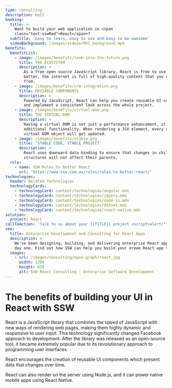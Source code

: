 ```yaml
---
type: consulting
description: null
booking:
  title: >-
    Want to build your web application in <span
    class="text-sswRed">React</span>?
  subTitle: 'Easy to learn, easy to use and easy to be awesome'
  videoBackground: /images/videos/MVC_background.mp4
benefits:
  benefitList:
    - image: /images/benefits/look-into-the-future.png
      title: THE ECOSYSTEM
      description: >
        As a free open source JavaScript library, React is free to use. Even
        better, the internet is full of high-quality content that you can learn
        from.
    - image: /images/benefits/crm-integration.png
      title: REUSABLE COMPONENTS
      description: >
        Powered by JavaScript, React can help you create reusable UI components
        and implement a consistent look across the whole project.
    - image: /images/benefits/virtual-dom.png
      title: THE VIRTUAL DOM
      description: >
        Having a virtual DOM is not just a performance enhancement, it also adds
        additional functionality. When rendering a JSX element, every single
        virtual DOM object will get updated.
    - image: /images/benefits/stable.png
      title: 'STABLE CODE, STABLE PROJECT'
      description: >
        React uses downward data binding to ensure that changes in child
        structures will not affect their parents.
  rule:
    - name: SSW Rules to Better React
      url: 'https://www.ssw.com.au/rules/rules-to-better-react/'
technologies:
  header: Related Technologies
  technologyCards:
    - technologyCard: content/technologies/angular.mdx
    - technologyCard: content/technologies/jquery.mdx
    - technologyCard: content/technologies/node-js.mdx
    - technologyCard: content/technologies/dotnet.mdx
    - technologyCard: content/technologies/react-native.mdx
solution:
  project: React
callToAction: 'Talk to us about your {{TITLE}} project <script>alert("test")</script>'
seo:
  title: Enterprise Development and Consulting for React Apps
  description: >-
    We've been designing, building, and delivering enterprise React apps since
    day one. Find out how SSW can help you build your dream React app today.
  images:
    - url: /images/consulting/open-graph/react.jpg
      width: 1200
      height: 629
      alt: SSW React Consulting - Enterprise Software Development
---
```


# The benefits of building your **UI in React** with SSW

<VideoEmbed url="https://www.youtube.com/watch?v=3K4Gb54BFMo" />

React is a JavaScript library that combines the speed of JavaScript with new ways of rendering web pages, making them highly dynamic and responsive to user input. This technology significantly changed Facebook approach to development. After the library was released as an open-source tool, it became extremely popular due to its revolutionary approach to programming user interfaces.

React encourages the creation of reusable UI components which present data that changes over time.

React can also render on the server using Node.js, and it can power native mobile apps using React Native.
